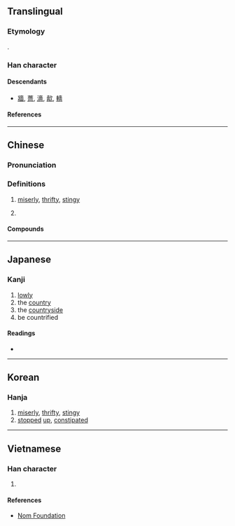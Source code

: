 {{also|啬}}
{{character info/new}}
==Translingual==

===Etymology===
{{Han etyl}}
{{Han compound|來|㐭|t1=come|t2=hide|ls=ic}}.

===Han character===
{{Han char|rn=30|rad=口|as=10|sn=13|four=40601|canj=GOWR|ids=⿱⿻土从回}}

====Descendants====
* [[牆]], [[薔]], [[濇]], [[㱇]], [[轖]]

====References====
{{Han ref|kx=0202.050|dkj=04053|dj=0424.320|hdz=10665.110|uh=55C7}}

----

==Chinese==
{{zh-forms|s=啬}}

===Pronunciation===
{{zh-pron
|m=sè
|c=sik1
|h=pfs=
|md=
|mn=siah
|w=
|mc=y
|oc=y
|cat=a
}}

===Definitions===
{{zh-hanzi}}

# [[miserly]], [[thrifty]], [[stingy]]
# {{zh-obsolete}} {{zh-alt-form|塞}}

====Compounds====
{{zh-der|吝嗇}}

----

==Japanese==

===Kanji===
{{ja-kanji|grade=|rs=口10}}

# [[lowly]]
# the [[country]]
# the [[countryside]]
# be countrified

====Readings====
* {{ja-readings|on=[[しょく]] (shoku)|kun=[[おしむ]] (oshimu), [[やぶさか]] (yabusaka)}}

----

==Korean==

===Hanja===
{{ko-hanja|hangeul=색|rv=saek|mr=saek}}

# [[miserly]], [[thrifty]], [[stingy]]
# [[stopped]] [[up]], [[constipated]]

----

==Vietnamese==

===Han character===
{{vi-hantu|[[sắc]]|rs=口10}}

# {{defn|lang=vi|sort=口10}}

====References====
* [http://nomfoundation.org/common/nom_details.php?codepoint=55c7 Nom Foundation]